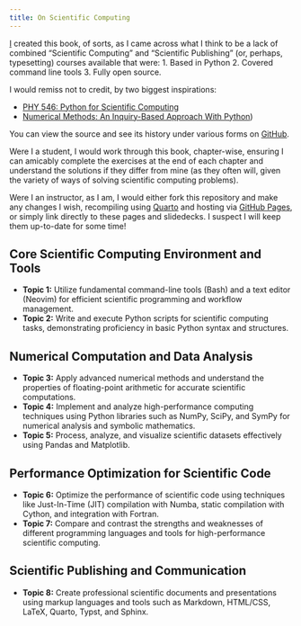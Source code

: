 ```yaml
---
title: On Scientific Computing
---
```


[I](https://cd-public.github.io/) created this book, of sorts, as I came across what I think to be a lack of combined "Scientific Computing" and "Scientific Publishing" (or, perhaps, typesetting) courses available that were:
1. Based in Python
2. Covered command line tools
3. Fully open source.

I would remiss not to credit, by two biggest inspirations:

- [PHY 546: Python for Scientific Computing](https://sbu-python-class.github.io/python-science/Introduction.html)
- [Numerical Methods: An Inquiry-Based Approach With Python](https://numericalmethodssullivan.github.io/))

You can view the source and see its history under various forms on [GitHub](https://github.com/cd-public/scicom).

Were I a student, I would work through this book, chapter-wise, ensuring I can amicably complete the exercises at the end of each chapter and understand the solutions if they differ from mine (as they often will, given the variety of ways of solving scientific computing problems).

Were I an instructor, as I am, I would either fork this repository and make any changes I wish, recompiling using [Quarto](https://quarto.org/) and hosting via [GitHub Pages](https://pages.github.com/), or simply link directly to these pages and slidedecks. I suspect I will keep them up-to-date for some time!


## Core Scientific Computing Environment and Tools

* **Topic 1:** Utilize fundamental command-line tools (Bash) and a text editor (Neovim) for efficient scientific programming and workflow management.
* **Topic 2:** Write and execute Python scripts for scientific computing tasks, demonstrating proficiency in basic Python syntax and structures.

## Numerical Computation and Data Analysis

* **Topic 3:** Apply advanced numerical methods and understand the properties of floating-point arithmetic for accurate scientific computations.
* **Topic 4:** Implement and analyze high-performance computing techniques using Python libraries such as NumPy, SciPy, and SymPy for numerical analysis and symbolic mathematics.
* **Topic 5:** Process, analyze, and visualize scientific datasets effectively using Pandas and Matplotlib.

## Performance Optimization for Scientific Code

* **Topic 6:** Optimize the performance of scientific code using techniques like Just-In-Time (JIT) compilation with Numba, static compilation with Cython, and integration with Fortran.
* **Topic 7:** Compare and contrast the strengths and weaknesses of different programming languages and tools for high-performance scientific computing.

## Scientific Publishing and Communication

* **Topic 8:** Create professional scientific documents and presentations using markup languages and tools such as Markdown, HTML/CSS, LaTeX, Quarto, Typst, and Sphinx.